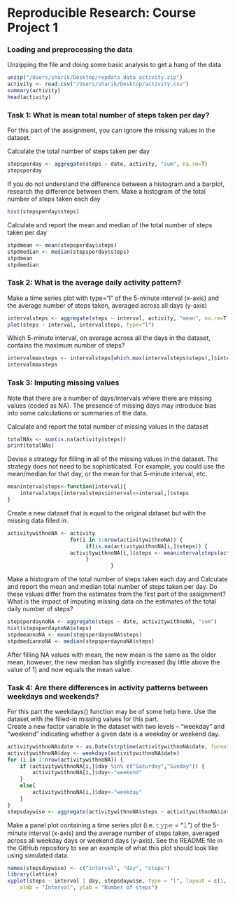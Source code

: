 # Reproducible Research: Course Project 1  

### Loading and preprocessing the data  

Unzipping the file and doing some basic analysis to get a hang of the data  
```r
unzip("/Users/sharik/Desktop/repdata_data_activity.zip")
activity <- read.csv("/Users/sharik/Desktop/activity.csv")
summary(activity)
head(activity)
```

### Task 1: What is mean total number of steps taken per day?  

For this part of the assignment, you can ignore the missing values in the dataset.  

Calculate the total number of steps taken per day  

```r
stepsperday <- aggregate(steps ~ date, activity, "sum", na.rm=T)
stepsperday  
```

If you do not understand the difference between a histogram and a barplot, research the difference between them. Make a histogram of the total number of steps taken each day

```r
hist(stepsperday$steps)  
```   
Calculate and report the mean and median of the total number of steps taken per day

```r
stpdmean <- mean(stepsperday$steps)  
stpdmedian <- median(stepsperday$steps)  
stpdmean  
stpdmedian  
```  

### Task 2: What is the average daily activity pattern?  

Make a time series plot with type="l" of the 5-minute interval (x-axis) and the average number of steps taken, averaged across all days (y-axis)  
```r
intervalsteps <- aggregate(steps ~ interval, activity, "mean", na.rm=T)
plot(steps ~ interval, intervalsteps, type="l")  
```

Which 5-minute interval, on average across all the days in the dataset, contains the maximum number of steps?

```r
intervalmaxsteps <- intervalsteps[which.max(intervalsteps$steps),]$interval
intervalmaxsteps  
```

### Task 3: Imputing missing values  
Note that there are a number of days/intervals where there are missing values (coded as NA). The presence of missing days may introduce bias into some calculations or summaries of the data.   

Calculate and report the total number of missing values in the dataset 

```r
totalNAs <- sum(is.na(activity$steps))
print(totalNAs)
```
Devise a strategy for filling in all of the missing values in the dataset. The strategy does not need to be sophisticated. For example, you could use the mean/median for that day, or the mean for that 5-minute interval, etc.  
```r
meanintervalsteps<-function(interval){
    intervalsteps[intervalsteps$interval==interval,]$steps
} 
```
Create a new dataset that is equal to the original dataset but with the missing data filled in.
```r
activitywithnoNA <- activity 
                    for(i in 1:nrow(activitywithnoNA)) {
                         if(is.na(activitywithnoNA[i,]$steps)) {
                    activitywithnoNA[i,]$steps <- meanintervalsteps(activitywithnoNA[i,]$interval)
                         }
                                 }
```
Make a histogram of the total number of steps taken each day and Calculate and report the mean and median total number of steps taken per day. Do these values differ from the estimates from the first part of the assignment? What is the impact of imputing missing data on the estimates of the total daily number of steps?

```r
stepsperdaynoNA <- aggregate(steps ~ date, activitywithnoNA, "sum")
hist(stepsperdaynoNA$steps)
stpdmeannoNA <- mean(stepsperdaynoNA$steps)
stpdmediannoNA <- median(stepsperdaynoNA$steps)
```
After filling NA values with mean, the new mean is the same as the older mean, however, the new median has slightly increased (by little above the value of 1) and now equals the mean value.

### Task 4: Are there differences in activity patterns between weekdays and weekends?  

For this part the weekdays() function may be of some help here. Use the dataset with the filled-in missing values for this part.  
Create a new factor variable in the dataset with two levels – “weekday” and “weekend” indicating whether a given date is a weekday or weekend day.  

```r
activitywithnoNA$date <- as.Date(strptime(activitywithnoNA$date, format="%Y-%m-%d"))
activitywithnoNA$day <- weekdays(activitywithnoNA$date)
for (i in 1:nrow(activitywithnoNA)) {
    if (activitywithnoNA[i,]$day %in% c("Saturday","Sunday")) {
        activitywithnoNA[i,]$day<-"weekend"
    }
    else{
        activitywithnoNA[i,]$day<-"weekday"
    }
}
stepsdaywise <- aggregate(activitywithnoNA$steps ~ activitywithnoNA$interval + activitywithnoNA$day, activitywithnoNA, mean)
```
Make a panel plot containing a time series plot (i.e. 𝚝𝚢𝚙𝚎 = “𝚕”) of the 5-minute interval (x-axis) and the average number of steps taken, averaged across all weekday days or weekend days (y-axis). See the README file in the GitHub repository to see an example of what this plot should look like using simulated data.
```r
names(stepsdaywise) <- c("interval", "day", "steps")
library(lattice)
xyplot(steps ~ interval | day, stepsdaywise, type = "l", layout = c(1, 2), 
    xlab = "Interval", ylab = "Number of steps")
```
